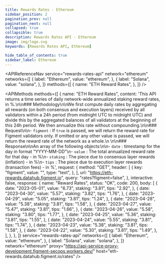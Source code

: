 ```yaml
---
title: Rewards Rates - Ethereum
sidebar_position: 2
pagination_prev: null
pagination_next: null
collapsed: true
collapsible: true
description: Rewards Rates API - Ethereum
image: img/logo.svg
keywords: [Rewards Rates API, Ethereum]

hide_table_of_contents: true
sidebar_label: Ethereum
---
```


<!--- This file was generated at build time, any modifications will be lost on next build --->



<APIReferenceNav
  service="rewards-rates-api"
  network="ethereum"
  networks={[
    {
      label: "Ethereum",
      value: "ethereum",
    },
    {
      label: "Solana",
      value: "solana",
    },
  ]}
  methods={[
    {
      name: "ETH Reward Rates",
    },
  ]}
/>

<APIMethods
  methods={[
    {
      name: "ETH Reward Rates",
      content:
        'This API returns a time series of daily network-wide annualized staking reward rates, in %.\n\n### Methodology\n\nWe first compute daily rates by aggregating all rewards (on both consensus and execution layers) received by all validators within a 24h period (from midnight UTC to midnight UTC) and divide this by the aggregated balances of all validators at the beginning of this 24h period. We then annualize this rate without compounding.\n\n### Request\n\n- `figment` : If `true` is passed, we will return the reward rate for Figment validators only. If omitted or any other value is passed, we will return the reward rate of the network as a whole.\n    \n\n### Response\n\nAn array of the following objects:\n\n- `date` : timestamp for the day in format "YYYY-MM-DD"\n- `value` : The total annualized reward rate for that day - in %\n- `staking` : The piece due to consensus layer rewards (inflation) - in %\n- `tips` : The piece due to execution layer rewards (transaction fees) - in %',
      request: {
        method: "GET",
        header: [
          {
            key: "figment",
            value: "",
            type: "text",
          },
        ],
        url: "https://eth-rewards.datahub.figment.io",
        query: "rates?figment=false",
      },
      interactive: false,
      response: {
        name: "Reward Rates",
        status: "OK",
        code: 200,
        body: [
          {
            date: "2023-05-01",
            value: "6.73",
            staking: "3.81",
            tips: "2.92",
          },
          {
            date: "2023-04-30",
            value: "5.57",
            staking: "3.82",
            tips: "1.76",
          },
          {
            date: "2023-04-29",
            value: "5.05",
            staking: "3.81",
            tips: "1.24",
          },
          {
            date: "2023-04-28",
            value: "5.38",
            staking: "3.81",
            tips: "1.58",
          },
          {
            date: "2023-04-27",
            value: "5.47",
            staking: "3.81",
            tips: "1.66",
          },
          {
            date: "2023-04-26",
            value: "5.58",
            staking: "3.80",
            tips: "1.77",
          },
          {
            date: "2023-04-25",
            value: "5.36",
            staking: "3.81",
            tips: "1.55",
          },
          {
            date: "2023-04-24",
            value: "5.55",
            staking: "3.81",
            tips: "1.74",
          },
          {
            date: "2023-04-23",
            value: "5.38",
            staking: "3.81",
            tips: "1.58",
          },
          {
            date: "2023-04-22",
            value: "5.30",
            staking: "3.81",
            tips: "1.49",
          },
        ],
      },
    },
  ]}
  service="rewards-rates-api"
  networks={[
    {
      label: "Ethereum",
      value: "ethereum",
    },
    {
      label: "Solana",
      value: "solana",
    },
  ]}
  network="ethereum"
  proxy="https://api-service-proxy-development.figment-secops.workers.dev/"
  host="eth-rewards.datahub.figment.io/rates"
/>
